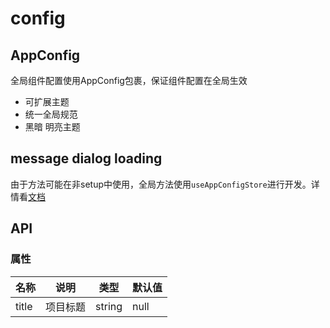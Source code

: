 # config

## AppConfig

全局组件配置使用AppConfig包裹，保证组件配置在全局生效
- 可扩展主题
- 统一全局规范
- 黑暗 明亮主题
<DemoBlock src="admin/config/demo.vue" />

## message dialog loading

由于方法可能在非setup中使用，全局方法使用`useAppConfigStore`进行开发。详情看[文档]([/docs/message](https://www.naiveui.com/zh-CN/os-theme/components/discrete))
<DemoBlock src="admin/config/demo2.vue" />

## API

### 属性

| 名称  | 说明     | 类型   | 默认值 |
| ----- | -------- | ------ | ------ |
| title | 项目标题 | string | null   |
